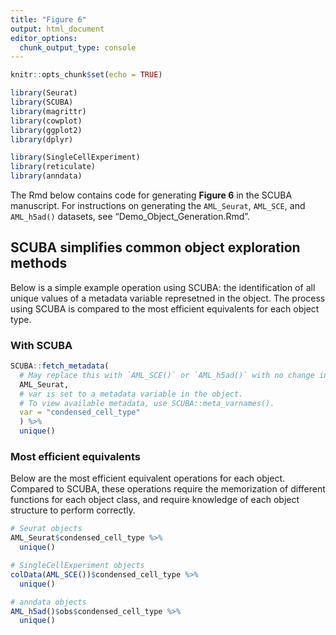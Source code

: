 ```yaml
---
title: "Figure 6"
output: html_document
editor_options: 
  chunk_output_type: console
---
```


```r
knitr::opts_chunk$set(echo = TRUE)
```

```r
library(Seurat)
library(SCUBA)
library(magrittr)
library(cowplot)
library(ggplot2)
library(dplyr)

library(SingleCellExperiment)
library(reticulate)
library(anndata)
```

The Rmd below contains code for generating **Figure 6** in the SCUBA manuscript. For instructions on generating the `AML_Seurat`, `AML_SCE`, and `AML_h5ad()` datasets, see "Demo_Object_Generation.Rmd".

## SCUBA simplifies common object exploration methods 

Below is a simple example operation using SCUBA: the identification of all unique values of a metadata variable represetned in the object. The process using SCUBA is compared to the most efficient equivalents for each object type.

### With SCUBA

```r
SCUBA::fetch_metadata(
  # May replace this with `AML_SCE()` or `AML_h5ad()` with no change in results
  AML_Seurat,
  # var is set to a metadata variable in the object.
  # To view available metadata, use SCUBA::meta_varnames().
  var = "condensed_cell_type"
  ) %>% 
  unique()
```

### Most efficient equivalents

Below are the most efficient equivalent operations for each object. Compared to SCUBA, these operations require the memorization of different functions for each object class, and require knowledge of each object structure to perform correctly.

```r
# Seurat objects
AML_Seurat$condensed_cell_type %>% 
  unique()

# SingleCellExperiment objects
colData(AML_SCE())$condensed_cell_type %>% 
  unique()

# anndata objects
AML_h5ad()$obs$condensed_cell_type %>% 
  unique()
```


